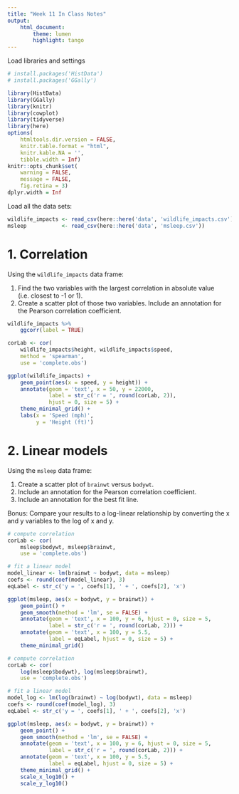 ```yaml
---
title: "Week 11 In Class Notes"
output:
    html_document:
        theme: lumen
        highlight: tango
---
```


Load libraries and settings
```r
# install.packages('HistData')
# install.packages('GGally')

library(HistData)
library(GGally)
library(knitr)
library(cowplot)
library(tidyverse)
library(here)
options(
    htmltools.dir.version = FALSE,
    knitr.table.format = "html",
    knitr.kable.NA = '',
    tibble.width = Inf)
knitr::opts_chunk$set(
    warning = FALSE,
    message = FALSE,
    fig.retina = 3)
dplyr.width = Inf
```

Load all the data sets:

```r
wildlife_impacts <- read_csv(here::here('data', 'wildlife_impacts.csv'))
msleep           <- read_csv(here::here('data', 'msleep.csv'))
```

# 1. Correlation

Using the `wildlife_impacts` data frame:

1. Find the two variables with the largest correlation in absolute value <br>(i.e. closest to -1 or 1).
2. Create a scatter plot of those two variables. Include an annotation for the Pearson correlation coefficient.

```r
wildlife_impacts %>% 
    ggcorr(label = TRUE)
```

```r
corLab <- cor(
    wildlife_impacts$height, wildlife_impacts$speed, 
    method = 'spearman',
    use = 'complete.obs')

ggplot(wildlife_impacts) + 
    geom_point(aes(x = speed, y = height)) + 
    annotate(geom = 'text', x = 50, y = 22000,
             label = str_c('r = ', round(corLab, 2)), 
             hjust = 0, size = 5) +
    theme_minimal_grid() + 
    labs(x = 'Speed (mph)', 
         y = 'Height (ft)')
```

# 2. Linear models

Using the `msleep` data frame:

1. Create a scatter plot of `brainwt` versus `bodywt`.
2. Include an annotation for the Pearson correlation coefficient.
3. Include an annotation for the best fit line.

Bonus: Compare your results to a log-linear relationship by converting the x and y variables to the log of x and y.

```r
# compute correlation 
corLab <- cor(
    msleep$bodywt, msleep$brainwt, 
    use = 'complete.obs')

# fit a linear model 
model_linear <- lm(brainwt ~ bodywt, data = msleep)
coefs <- round(coef(model_linear), 3)
eqLabel <- str_c('y = ', coefs[1], ' + ', coefs[2], 'x')

ggplot(msleep, aes(x = bodywt, y = brainwt)) + 
    geom_point() + 
    geom_smooth(method = 'lm', se = FALSE) + 
    annotate(geom = 'text', x = 100, y = 6, hjust = 0, size = 5,
             label = str_c('r = ', round(corLab, 2))) + 
    annotate(geom = 'text', x = 100, y = 5.5, 
             label = eqLabel, hjust = 0, size = 5) + 
    theme_minimal_grid()
```


```r
# compute correlation 
corLab <- cor(
    log(msleep$bodywt), log(msleep$brainwt), 
    use = 'complete.obs')

# fit a linear model 
model_log <- lm(log(brainwt) ~ log(bodywt), data = msleep)
coefs <- round(coef(model_log), 3)
eqLabel <- str_c('y = ', coefs[1], ' + ', coefs[2], 'x')

ggplot(msleep, aes(x = bodywt, y = brainwt)) + 
    geom_point() +
    geom_smooth(method = 'lm', se = FALSE) + 
    annotate(geom = 'text', x = 100, y = 6, hjust = 0, size = 5,
             label = str_c('r = ', round(corLab, 2))) + 
    annotate(geom = 'text', x = 100, y = 5.5, 
             label = eqLabel, hjust = 0, size = 5) + 
    theme_minimal_grid() + 
    scale_x_log10() + 
    scale_y_log10()
```